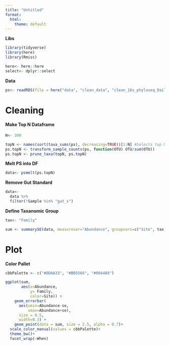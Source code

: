 ```yaml
---
title: "Untitled"
format:
  html:
    theme: default
---
```


**Libs**

```r
library(tidyverse)
library(here)
library(Rmisc)
```

```r
here<- here::here
select<- dplyr::select
```

**Data**

```r
ps<- readRDS(file = here("data", "clean_data", "clean_16s_phyloseq_Daily.rds"))
```

# Cleaning

#### Make Top N Dataframe

```r
N<- 300
```

```r
topN <- names(sort(taxa_sums(ps), decreasing=TRUE))[1:N] #Selects top N to look at
ps.topN <- transform_sample_counts(ps, function(OTU) OTU/sum(OTU))
ps.topN <- prune_taxa(topN, ps.topN)
```

**Melt PS into DF**

```r
data<- psmelt(ps.topN)
```

**Remove Gut Standard**

```r
data<- 
  data %>%
  filter(!Sample %in% "gut_s")
```

**Define Taxanomic Group**

```r
tax<- "Family"
```

```r
sum <- summarySE(data, measurevar="Abundance", groupvars=c("Site", tax, "When"))
```

# Plot

**Color Pallet**

```r
cbbPalette <- c("#DDAA33", "#BB5566", "#004488")
```

```r
ggplot(sum, 
       aes(x=Abundance, 
           y= Family, 
           color=Site)) + 
    geom_errorbar(
      aes(xmin=Abundance-se, 
          xmax=Abundance+se), 
      size = 0.5,
      width=0.3) +
    geom_point(data = sum, size = 2.5, alpha = 0.7)+
  scale_color_manual(values = cbbPalette)+
  theme_bw()+
  facet_wrap(~When)
```
